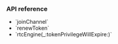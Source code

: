 <PlatformWrapper platform="macos">

### API reference

- <Link to="{{Global.API_REF_MACOS_ROOT_RTC_ENGINE_KIT}}/joinchannel(bytoken:channelid:info:uid:joinsuccess:)">`joinChannel`</Link>

- <Link to="{{Global.API_REF_MACOS_ROOT_RTC_ENGINE_KIT}}/renewtoken(_:)">`renewToken`</Link>

- <Link to="{{Global.API_REF_MACOS_ROOT}}/agorartckit/agorartcenginedelegate/rtcengine(_:tokenprivilegewillexpire:)">`rtcEngine(_:tokenPrivilegeWillExpire:)`</Link>

</PlatformWrapper>
